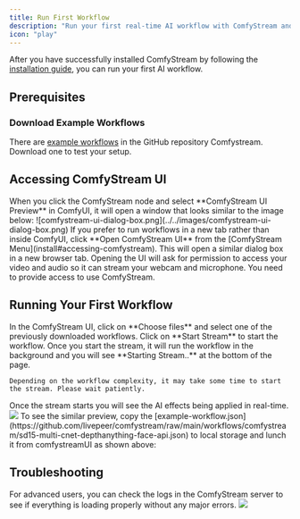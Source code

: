 ```yaml
---
title: Run First Workflow
description: "Run your first real-time AI workflow with ComfyStream and see it live in Comfystream UI."
icon: "play"
---
```


After you have successfully installed ComfyStream by following the [installation guide](install), you can run your first AI workflow.

## Prerequisites

### Download Example Workflows
There are [example workflows](https://github.com/livepeer/comfystream/tree/main/workflows/comfystream) in the GitHub repository Comfystream. Download one to test your setup.

## Accessing ComfyStream UI

<AccordionGroup>
  <Accordion title="ComfyStream UI Preview Window">
    When you click the ComfyStream node and select **ComfyStream UI Preview** in ComfyUI, it will open a window that looks similar to the image below:
    ![comfystream-ui-dialog-box.png](../../images/comfystream-ui-dialog-box.png)
  </Accordion>

  <Accordion title="Standalone Browser Tab">
    If you prefer to run workflows in a new tab rather than inside ComfyUI, click **Open ComfyStream UI** from the [ComfyStream Menu](install#accessing-comfystream).
    This will open a similar dialog box in a new browser tab.
  </Accordion>
</AccordionGroup>

<Note>
Opening the UI will ask for permission to access your video and audio so it can stream your webcam and microphone. You need to provide access to use ComfyStream.
</Note>

## Running Your First Workflow

<Steps>
  <Step title="Select your workflow">
    In the ComfyStream UI, click on **Choose files** and select one of the previously downloaded workflows.
  </Step>
  
  <Step title="Start ComfyStream">
    Click on **Start Stream** to start the workflow. Once you start the stream, it will run the workflow in the background and you will see **Starting Stream..** at the bottom of the page.
    
    Depending on the workflow complexity, it may take some time to start the stream. Please wait patiently.
  </Step>
  
  <Step title="Enjoy your stream">
    Once the stream starts you will see the AI effects being applied in real-time.
  </Step>
</Steps>

<Accordion title="Example Workflow Preview">
<Frame caption="In this example preview, comfystream UI is accessed from inside comfyUI and the workflow is selected from local storage.">
  <img src="../../images/output.gif" />
</Frame>
<Tip>
To see the similar preview, copy the [example-workflow.json](https://github.com/livepeer/comfystream/raw/main/workflows/comfystream/sd15-multi-cnet-depthanything-face-api.json) to local storage and lunch it from comfystreamUI as shown above: 

  </Tip>
</Accordion>
  
## Troubleshooting

<Note>
For advanced users, you can check the logs in the ComfyStream server to see if everything is loading properly without any major errors.
</Note>

<Accordion title="Reference Image - Server Logs">
<Frame caption="When running comfystream from comfyUI, the logs will appear in the same terminal as comfyUI.">
  <img src="../../images/comfystream-logs-image.png" />
</Frame>
</Accordion>
